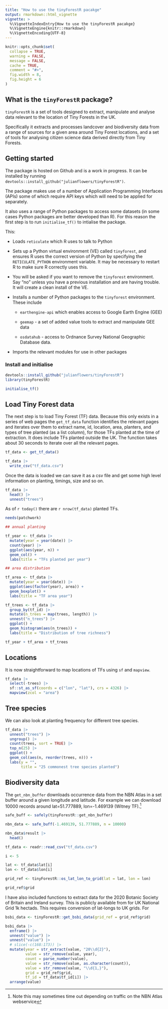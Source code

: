 ```yaml
---
title: "How to use the tinyForestR pacakge"
output: rmarkdown::html_vignette
vignette: >
  %\VignetteIndexEntry{How to use the tinyForestR pacakge}
  %\VignetteEngine{knitr::rmarkdown}
  %\VignetteEncoding{UTF-8}
---
```


```r
knitr::opts_chunk$set(
  collapse = TRUE,
  warning = FALSE,
  message = FALSE, 
  cache = TRUE, 
  comment = "#>", 
  fig.width = 8, 
  fig.height = 6
)
```

## What is the `tinyForestR` package?

`tinyForestR` is a set of tools designed to extract, manipulate and analyse data relevant to the location of Tiny Forests in the UK.

Specifically it extracts and processes landcover and biodiversity data from a range of sources for a given area around Tiny Forest locations, and a set of tools for analysing citizen science data derived directly from Tiny Forests.

## Getting started

The package is hosted on Github and is a work in progress. It can be installed by running `devtools::install_github("julianflowers/tinyForestR")`.

The package makes use of a number of Application Programming Interfaces (APIs) some of which require API keys which will need to be applied for separately.

It also uses a range of Python packages to access some datasets (in some cases Python packages are better developed than R). For this reason the first step is to run `initialise_tf()` to intialise the package.

This:

-   Loads `reticulate` which R uses to talk to Python

-   Sets up a Python virtual environment (VE) called `tinyforest`, and ensures R uses the correct version of Python by specifying the `RETICULATE_PYTHON` environment variable. It may be necessary to restart R to make sure R correctly uses this.

-   You will be asked if you want to remove the `tinyforest` environment. Say "no" unless you have a previous installation and are having trouble. It will create a clean install of the VE.

-   Installs a number of Python packages to the `tinyforest` environment. These include

    -   `earthengine-api` which enables access to Google Earth Engine (GEE)

    -   `geemap` - a set of added value tools to extract and manipulate GEE data

    -   `osdatahub` - access to Ordnance Survey National Geographic Database data.

-   Imports the relevant modules for use in other packages

### Install and initialise

```r
devtools::install_github("julianflowers/tinyForestR")
library(tinyForestR)

initialise_tf()
```

## Load Tiny Forest data

The next step is to load Tiny Forest (TF) data. Because this only exists in a series of web pages the `get_tf_data` function identifies the relevant pages and iterates over them to extract name, id, location, area, planters, and types of tree planted (as a list column), for those TFs planted at the time of extraction. It does include TFs planted outside the UK. The function takes about 30 seconds to iterate over all the relevant pages.

```r

tf_data <- get_tf_data()

tf_data |>
  write_csv("tf_data.csv")
```

Once the data is loaded we can save it as a csv file and get some high level information on planting, timings, size and so on.

```r
tf_data |>
  head() |>
  unnest("trees")
```

As of `r today()` there are `r nrow(tf_data)` planted TFs.

```r

needs(patchwork)

## annual planting

tf_year <- tf_data |>
  mutate(year = year(date)) |>
  count(year) |>
  ggplot(aes(year, n)) +
  geom_col() +
  labs(title = "TFs planted per year")

## area distribution

tf_area <- tf_data |>
  mutate(year = year(date)) |>
  ggplot(aes(factor(year), area)) +
  geom_boxplot() +
  labs(title = "TF area year")

tf_trees <- tf_data |>
  group_by(tf_id) |>
  mutate(n_trees = map(trees, length)) |>
  unnest("n_trees") |>
  ggplot() +
  geom_histogram(aes(n_trees)) +
  labs(title = "Distribution of tree richness")

tf_year + tf_area + tf_trees


```

## Locations

It is now straightforward to map locations of TFs using `sf` and `mapview`.

```r

tf_data |>
  select(-trees) |>
  sf::st_as_sf(coords = c("lon", "lat"), crs = 4326) |>
  mapview(zcol = "area")

```

## Tree species

We can also look at planting frequency for different tree species.

```r

tf_data |>
  unnest("trees") |>
  ungroup() |>
  count(trees, sort = TRUE) |>
  top_n(25) |>
  ggplot() +
  geom_col(aes(n, reorder(trees, n))) +
  labs(y = "", 
       title = "25 commonest tree species planted")

```

## Biodiversity data

The `get_nbn_buffer` downloads occurrence data from the NBN Atlas in a set buffer around a given longitude and latitude. For example we can download 10000 records around lat=51.777889, lon=-1.469139 (Witney TF).[^1]

```r

safe_buff <- safely(tinyForestR::get_nbn_buffer)

nbn_data <- safe_buff(-1.469139, 51.777889, n = 10000)

nbn_data$result |>
  head()

```

```r

tf_data <- readr::read_csv("tf_data.csv")

i <- 5

lat <- tf_data$lat[i]
lon <- tf_data$lon[i]

grid_ref <- tinyForestR::os_lat_lon_to_grid(lat = lat, lon = lon)

grid_ref$grid

```

I have also included functions to extract data for the 2020 Botanic Society of Britain and Ireland survey. This is publicly available from for UK National Grid 1k hectads. This requires conversion of lat-longs to UK grids. For

```r

bsbi_data <- tinyForestR::get_bsbi_data(grid_ref = grid_ref$grid)

bsbi_data |>
  enframe() |>
  unnest("value") |>
  unnest("value") |>
  # slice(-c(168:173)) |>
  mutate(year = str_extract(value, "20\\d{2}"),
         value = str_remove(value, year),
         count = parse_number(value),
         value = str_remove(value, as.character(count)), 
         value = str_remove(value, "\\d{1,}"), 
         grid = grid_ref$grid, 
         tf_id = tf_data$tf_id[i]) |>
  arrange(value) 
```

[^1]: Note this may sometimes time out depending on traffic on the NBN Atlas webservice
